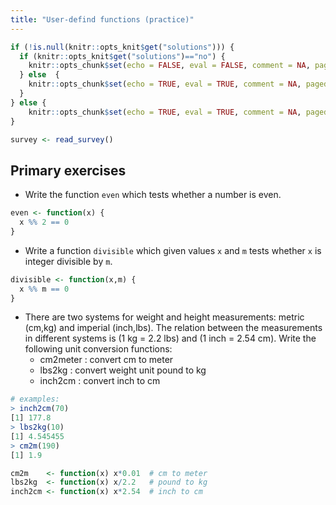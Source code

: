 ```yaml
---
title: "User-defind functions (practice)"
---
```


```r
if (!is.null(knitr::opts_knit$get("solutions"))) {
  if (knitr::opts_knit$get("solutions")=="no") {
    knitr::opts_chunk$set(echo = FALSE, eval = FALSE, comment = NA, paged.print=FALSE)
  } else  {
    knitr::opts_chunk$set(echo = TRUE, eval = TRUE, comment = NA, paged.print=FALSE)
  }
} else {
    knitr::opts_chunk$set(echo = TRUE, eval = TRUE, comment = NA, paged.print=FALSE)
}

survey <- read_survey()
```

## Primary exercises

- Write the function `even` which tests whether a number is even.

```r
even <- function(x) {
  x %% 2 == 0
}
```

- Write a function `divisible` which given values `x` and `m` tests whether `x` is integer divisible by `m`.

```r
divisible <- function(x,m) {
  x %% m == 0
}
```

- There are two systems for weight and height measurements: metric (cm,kg) and imperial (inch,lbs). The relation between the measurements in different systems is  (1 kg = 2.2 lbs) and  (1 inch = 2.54 cm). Write the following unit conversion functions:
    - cm2meter : convert cm to meter
    - lbs2kg   : convert weight unit pound to kg
    - inch2cm  : convert inch to cm

```r
# examples:
> inch2cm(70)
[1] 177.8
> lbs2kg(10)
[1] 4.545455
> cm2m(190)
[1] 1.9
```

```r
cm2m    <- function(x) x*0.01  # cm to meter
lbs2kg  <- function(x) x/2.2   # pound to kg
inch2cm <- function(x) x*2.54  # inch to cm
```
